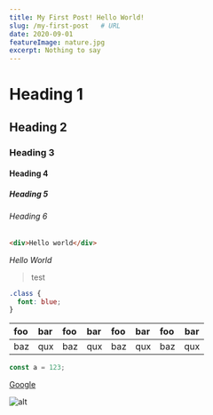 ```yaml
---
title: My First Post! Hello World!
slug: /my-first-post   # URL
date: 2020-09-01
featureImage: nature.jpg
excerpt: Nothing to say 
---
```

# Heading 1
## Heading 2
### Heading 3
#### Heading 4
##### Heading 5
###### Heading 6

```html
<div>Hello world</div>
```
*Hello* _World_
> test

```css
.class {
  font: blue;
}
```
| foo | bar |foo | bar |foo | bar |foo | bar |
| :-- | :-- |:-- | :-- |:-- | :-- |:-- | :-: |
| baz | qux |baz | qux |baz | qux |baz | qux |
```js
const a = 123;
```
[Google](https://www.google.com)

![alt](https://mdx-logo.now.sh)